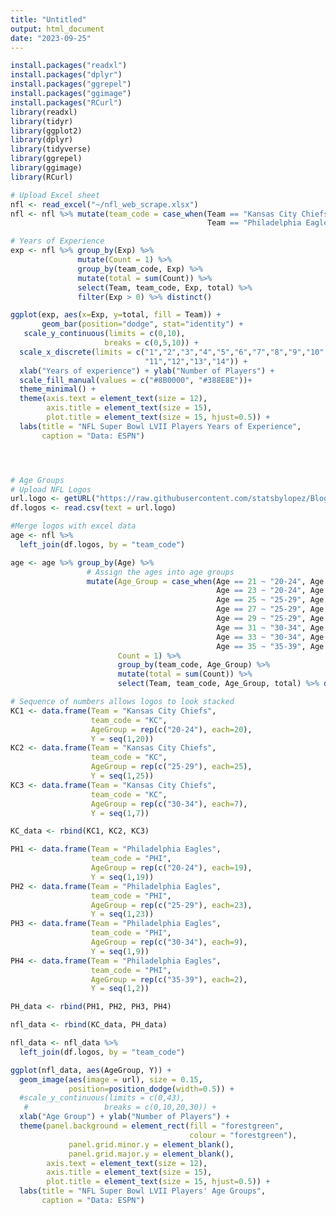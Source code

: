 ```yaml
---
title: "Untitled"
output: html_document
date: "2023-09-25"
---
```


```r
install.packages("readxl")
install.packages("dplyr")
install.packages("ggrepel")
install.packages("ggimage")
install.packages("RCurl")
library(readxl)
library(tidyr)
library(ggplot2)
library(dplyr)
library(tidyverse)
library(ggrepel)
library(ggimage)
library(RCurl)

# Upload Excel sheet
nfl <- read_excel("~/nfl_web_scrape.xlsx")    
nfl <- nfl %>% mutate(team_code = case_when(Team == "Kansas City Chiefs" ~ "KC", 
                                            Team == "Philadelphia Eagles" ~ "PHI"))

# Years of Experience
exp <- nfl %>% group_by(Exp) %>%
               mutate(Count = 1) %>%
               group_by(team_code, Exp) %>%
               mutate(total = sum(Count)) %>% 
               select(Team, team_code, Exp, total) %>%
               filter(Exp > 0) %>% distinct()

ggplot(exp, aes(x=Exp, y=total, fill = Team)) + 
       geom_bar(position="dodge", stat="identity") +
   scale_y_continuous(limits = c(0,10), 
                     breaks = c(0,5,10)) +
  scale_x_discrete(limits = c("1","2","3","4","5","6","7","8","9","10",
                              "11","12","13","14")) +
  xlab("Years of experience") + ylab("Number of Players") + 
  scale_fill_manual(values = c("#8B0000", "#388E8E"))+
  theme_minimal() +
  theme(axis.text = element_text(size = 12),
        axis.title = element_text(size = 15),
        plot.title = element_text(size = 15, hjust=0.5)) +
  labs(title = "NFL Super Bowl LVII Players Years of Experience", 
       caption = "Data: ESPN") 




# Age Groups
# Upload NFL Logos
url.logo <- getURL("https://raw.githubusercontent.com/statsbylopez/BlogPosts/master/nfl_teamlogos.csv")
df.logos <- read.csv(text = url.logo)

#Merge logos with excel data
age <- nfl %>% 
  left_join(df.logos, by = "team_code")

age <- age %>% group_by(Age) %>%
                 # Assign the ages into age groups
                 mutate(Age_Group = case_when(Age == 21 ~ "20-24", Age == 22 ~ "20-24", 
                                              Age == 23 ~ "20-24", Age == 24 ~ "20-24",
                                              Age == 25 ~ "25-29", Age == 26 ~ "25-29",
                                              Age == 27 ~ "25-29", Age == 28 ~ "25-29",
                                              Age == 29 ~ "25-29", Age == 30 ~ "30-34",
                                              Age == 31 ~ "30-34", Age == 32 ~ "30-34",
                                              Age == 33 ~ "30-34", Age == 34 ~ "30-34",
                                              Age == 35 ~ "35-39", Age == 36 ~ "35-39"),
                        Count = 1) %>%
                        group_by(team_code, Age_Group) %>%
                        mutate(total = sum(Count)) %>% 
                        select(Team, team_code, Age_Group, total) %>% distinct()

# Sequence of numbers allows logos to look stacked
KC1 <- data.frame(Team = "Kansas City Chiefs",                    
                  team_code = "KC",
                  AgeGroup = rep(c("20-24"), each=20),
                  Y = seq(1,20))
KC2 <- data.frame(Team = "Kansas City Chiefs",                    
                  team_code = "KC",
                  AgeGroup = rep(c("25-29"), each=25),
                  Y = seq(1,25))
KC3 <- data.frame(Team = "Kansas City Chiefs",                    
                  team_code = "KC",
                  AgeGroup = rep(c("30-34"), each=7),
                  Y = seq(1,7))

KC_data <- rbind(KC1, KC2, KC3)

PH1 <- data.frame(Team = "Philadelphia Eagles",                    
                  team_code = "PHI",
                  AgeGroup = rep(c("20-24"), each=19),
                  Y = seq(1,19))
PH2 <- data.frame(Team = "Philadelphia Eagles",                    
                  team_code = "PHI",
                  AgeGroup = rep(c("25-29"), each=23),
                  Y = seq(1,23))
PH3 <- data.frame(Team = "Philadelphia Eagles",                    
                  team_code = "PHI",
                  AgeGroup = rep(c("30-34"), each=9),
                  Y = seq(1,9))
PH4 <- data.frame(Team = "Philadelphia Eagles",                    
                  team_code = "PHI",
                  AgeGroup = rep(c("35-39"), each=2),
                  Y = seq(1,2))

PH_data <- rbind(PH1, PH2, PH3, PH4)

nfl_data <- rbind(KC_data, PH_data)

nfl_data <- nfl_data %>% 
  left_join(df.logos, by = "team_code")

ggplot(nfl_data, aes(AgeGroup, Y)) + 
  geom_image(aes(image = url), size = 0.15, 
             position=position_dodge(width=0.5)) + 
  #scale_y_continuous(limits = c(0,43), 
   #                 breaks = c(0,10,20,30)) +
  xlab("Age Group") + ylab("Number of Players") + 
  theme(panel.background = element_rect(fill = "forestgreen", 
                                        colour = "forestgreen"), 
             panel.grid.minor.y = element_blank(),
             panel.grid.major.y = element_blank(),
        axis.text = element_text(size = 12),
        axis.title = element_text(size = 15),
        plot.title = element_text(size = 15, hjust=0.5)) +
  labs(title = "NFL Super Bowl LVII Players' Age Groups", 
       caption = "Data: ESPN") 



```


